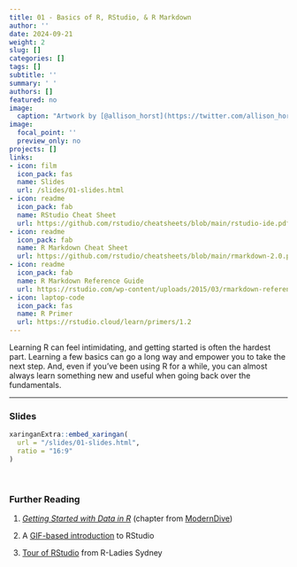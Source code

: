 ```yaml
---
title: 01 - Basics of R, RStudio, & R Markdown
author: ''
date: 2024-09-21
weight: 2
slug: []
categories: []
tags: []
subtitle: ''
summary: ' '
authors: []
featured: no
image:
  caption: "Artwork by [@allison_horst](https://twitter.com/allison_horst)"
image:
  focal_point: ''
  preview_only: no
projects: []
links:
- icon: film
  icon_pack: fas
  name: Slides
  url: /slides/01-slides.html
- icon: readme
  icon_pack: fab
  name: RStudio Cheat Sheet
  url: https://github.com/rstudio/cheatsheets/blob/main/rstudio-ide.pdf
- icon: readme
  icon_pack: fab
  name: R Markdown Cheat Sheet
  url: https://github.com/rstudio/cheatsheets/blob/main/rmarkdown-2.0.pdf
- icon: readme
  icon_pack: fab
  name: R Markdown Reference Guide
  url: https://rstudio.com/wp-content/uploads/2015/03/rmarkdown-reference.pdf
- icon: laptop-code
  icon_pack: fas
  name: R Primer
  url: https://rstudio.cloud/learn/primers/1.2
---
```


Learning R can feel intimidating, and getting started is often the hardest part. Learning a few basics can go a long way and empower you to take the next step. And, even if you've been using R for a while, you can almost always learn something new and useful when going back over the fundamentals. 

***


### Slides

```r
xaringanExtra::embed_xaringan(
  url = "/slides/01-slides.html",
  ratio = "16:9"
)
```

<br>

### Further Reading

:::book
1. [*Getting Started with Data in R*](https://moderndive.netlify.app/1-getting-started.html) (chapter from [ModernDive](https://moderndive.netlify.app/))

2. A [GIF-based introduction](https://www.pipinghotdata.com/posts/2020-09-07-introducing-the-rstudio-ide-and-r-markdown/) to RStudio

3. [Tour of RStudio](https://rladiessydney.org/courses/ryouwithme/01-basicbasics-1/) from R-Ladies Sydney
:::
